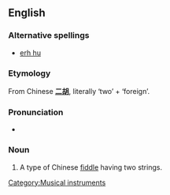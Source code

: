 {{wikipedia}}
==English==

===Alternative spellings===
*[[erh hu]]

===Etymology===
From Chinese '''[[二胡]]''', literally ‘two’ + ‘foreign’.

===Pronunciation===
* {{IPA|/ˈɜːhuː/}}

===Noun===
{{en-noun|erhu}}

# A type of Chinese [[fiddle]] having two strings.

[[Category:Musical instruments]]